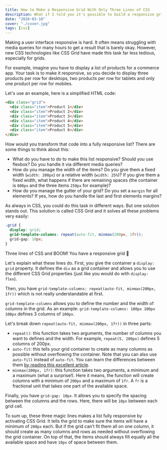 ```yaml
---
title: How to Make a Responsive Grid With Only Three Lines of CSS
description: What if I told you it's possible to build a responsive grid that works both on desktop, tablet and mobile with just three lines of CSS? Find out in this post how you can achieve this result.
date: "2020-03-18"
cover: "./cover.jpg"
tags: [css]
---
```


Making a user interface responsive is hard. It often means struggling with media queries for many hours to get a result that is barely okay. However, new CSS technologies like CSS Grid have made this task far less tedious, especially for grids.

For example, imagine you have to display a list of products for a commerce app. Your task is to make it responsive, so you decide to display three products per row for desktops, two products per row for tablets and only one product per row for mobiles.

Let's use an example, here is a simplified HTML code:

```html
<div class="grid">
  <div class="item">Product 1</div>
  <div class="item">Product 2</div>
  <div class="item">Product 3</div>
  <div class="item">Product 4</div>
  <div class="item">Product 5</div>
  <div class="item">Product 6</div>
</div>
```

How would you transform that code into a fully responsive list? There are some things to think about this:

- What do you have to do to make this list responsive? Should you use flexbox? Do you handle it via different media queries?
- How do you manage the width of the items? Do you give them a fixed width (`width: 200px`) or a relative width (`width: 25%`)? If you give them a fixed width, what happens if there are remaining spaces (the container is `800px` and the three items `250px` for example)?
- How do you manage the gutter of your grid? Do you set a `margin` for all elements? If yes, how do you handle the last and first elements margins?

As always in CSS, you could do this task in different ways. But one solution stands out. This solution is called CSS Grid and it solves all these problems very easily:

```css
.grid {
  display: grid;
  grid-template-columns: repeat(auto-fit, minmax(200px, 1fr));
  grid-gap: 10px;
}
```

Three lines of CSS and BOOM! You have a responsive grid 🤯

Let's explain what these lines do. First, you give the container a `display: grid` property. It defines the `div` as a grid container and allows you to use the different CSS Grid properties (just like you would do with `display: flex`).

Then, you have `grid-template-columns: repeat(auto-fit, minmax(200px, 1fr))` which is not really understandable at first.

`grid-template-columns` allows you to define the number and the width of columns in the grid. As an example: `grid-template-columns: 100px 100px 100px` defines 3 columns of `100px`.

Let's break down `repeat(auto-fit, minmax(200px, 1fr))` in three parts:

- `repeat()`: this function takes two arguments, the number of columns you want to defines and the width. For example, `repeat(5, 200px)` defines 5 columns of 200px.
- `auto-fit`: this tells your grid container to create as many columns as possible without overflowing the container. Note that you can also use `auto-fill` instead of `auto-fit`. You can learn the differences between them [by reading this excellent article](https://css-tricks.com/auto-sizing-columns-css-grid-auto-fill-vs-auto-fit/).
- `minmax(200px, 1fr)`: this function takes two arguments, a minimum and a maximum (what a surprise!). Here it means, the function will create columns with a minimum of `200px` and a maximum of `1fr`. A `fr` is a fractional unit that takes one part of the available space.

Finally, you have `grid-gap: 10px`. It allows you to specify the spacing between the columns and the rows. Here, there will be `10px` between each grid cell.

To sum up, these three magic lines makes a list fully responsive by activating CSS Grid. It tells the grid to make sure the items will have a minimum of `200px` each. But if the grid can’t fit them all on one column, it should create as many columns and rows as needed without overflowing the grid container. On top of that, the items should always fill equally all the available space and have `10px` of space between them.

<Comments />
